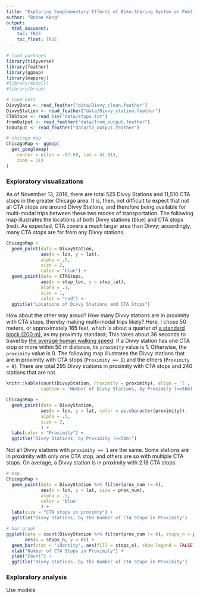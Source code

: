 ```yaml
---
title: "Exploring Complementary Effects of Bike-Sharing System on Public Transit Ridership in Chicago"
author: "Bobae Kang"
output:
  html_document:
    toc: TRUE
    toc_float: TRUE
---
```



```r
# load packages
library(tidyverse)
library(feather)
library(ggmap)
library(mapproj)
#library(modelr)
#library(broom)

# load data
DivvyData <- read_feather("data/Divvy_clean.feather")
DivvyStation <- read_feather("data/Divvy_station.feather")
CTAStops <- read_csv("data/stops.txt")
fromOutput <- read_feather("data/from_output.feather")
toOutput <- read_feather("data/to_output.feather")

# chicago map
ChicagoMap <- ggmap(
  get_googlemap(
    center = c(lon = -87.68, lat = 41.91),
    zoom = 11)
)
```

### Exploratory visualizations
As of November 13, 2016, there are total 525 Divvy Stations and 11,510 CTA stops in the greater Chicago area. It is, then, not difficult to expect that not all CTA stops are around Divvy Stations, and therefore being available for multi-modal trips between these two modes of transportation. The following map illustrates the locations of both Divvy stations (blue) and CTA stops (red). As expected, CTA covers a much larger area than Divvy; accordingly, many CTA stops are far from any Divvy stations. 
  
```r
ChicagoMap +
  geom_point(data = DivvyStation,
             aes(x = lon, y = lat),
             alpha = .5,
             size = 2,
             color = "blue") +
  geom_point(data = CTAStops,
             aes(x = stop_lon, y = stop_lat),
             alpha = .1,
             size = 1,
             color = "red") +
  ggtitle("Locations of Divvy Stations and CTA Stops")
```
  
How about the other way aroud? How many Divvy stations are in proximity with CTA stops, thereby making multi-modal trips likely? Here, I chose 50 meters, or approximately 165 feet, which is about a quarter of [a standard block (200 m)](https://en.wikipedia.org/wiki/City_block), as my proximity standard; This takes about 36 seconds to travel by [the average human walking speed](https://en.wikipedia.org/wiki/Walking). If a Divvy station has one CTA stop or more within 50 m distance, its `proximity` value is 1. Otherwise, the `proximity` value is 0. The following map illustrates the Divvy stations that are in proximity with CTA stops (`Proximity == 1`) and the others (`Proximity = 0`). There are total 295 Divvy stations in proximity with CTA stops and 240 stations that are not.  
  
```r
knitr::kable(count(DivvyStation, Proximity = proximity), align = 'l',
             caption = 'Number of Divvy Stations, by Proximity (<=50m)')

ChicagoMap +
  geom_point(data = DivvyStation,
             aes(x = lon, y = lat, color = as.character(proximity)),
             alpha = .5,
             size = 2,
             ) +
  labs(color = "Proximity") +
  ggtitle("Divvy Stations, by Proximity (<=50m)")

```

Not all Divvy stations with `proximity == 1` are the same. Some stations are in proximity with only one CTA stop, and others are so with multiple CTA stops. On average, a Divvy station is in proximity with 2.18 CTA stops.    
```r
# map
ChicagoMap +
  geom_point(data = DivvyStation %>% filter(prox_num != 0),
             aes(x = lon, y = lat, size = prox_num),
             alpha = .5,
             color = 'blue'
             ) +
  labs(size = "CTA stops in proximty") +
  ggtitle("Divvy Stations, by the Number of CTA Stops in Proximity")

# bar graph
ggplot(data = count(DivvyStation %>% filter(prox_num != 0), stops_n = prox_num),
       aes(x = stops_n, y = n)) +
  geom_bar(stat = 'identity', aes(fill = stops_n), show.legend = FALSE) +
  xlab("Number of CTA Stops in Proximity") +
  ylab("Count") +
  ggtitle("Divvy Stations, by the Number of CTA Stops in Proximity")
```

### Exploratory analysis
Use models

